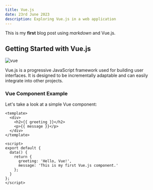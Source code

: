 ```yaml
---
title: Vue.js
date: 23rd June 2023
description: Exploring Vue.js in a web application
---
```


This is my **first** blog post using *markdown* and Vue.js.

## Getting Started with Vue.js

![ vue ](/img/vue.png)

Vue.js is a progressive JavaScript framework used for building user interfaces. It is designed to be incrementally adaptable and can easily integrate into other projects.

### Vue Component Example

Let's take a look at a simple Vue component:

```vue
<template>
  <div>
    <h2>{{ greeting }}</h2>
    <p>{{ message }}</p>
  </div>
</template>

<script>
export default {
  data() {
    return {
      greeting: 'Hello, Vue!',
      message: 'This is my first Vue.js component.'
    };
  }
};
</script>
```